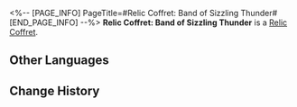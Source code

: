 <%-- [PAGE_INFO]
PageTitle=#Relic Coffret: Band of Sizzling Thunder#
[END_PAGE_INFO] --%>
{{Item Infobox
|id          = 71008
|image       = Item Relic Coffret- Band of Sizzling Thunder.png
|type        = Relic Coffret
|invCategory = Valuables
|rarity      = 5
|effect      = 
|description = A device used to collect and restore the Lightdust in the Fragmentum to its original form. Use this to obtain a random 5-star relic from the Band of Sizzling Thunder set.
}}
{{Description|You never know what's in the box until you open it.<br /><br />''"So it's essentially like buying a lottery ticket?"<br />"At least we don't need to worry about finding a cat that is both dead and alive."''}}
'''Relic Coffret: Band of Sizzling Thunder''' is a [[Relic Coffret]].

==Other Languages==
{{Other Languages
|en   = Relic Coffret: Band of Sizzling Thunder
|zhs  = 遗器铸盒：激奏雷电的乐队
|zht  = 遺器鑄盒：激奏雷電的樂團
|ja   = 遺物ボックス：雷鳴轟くバンド
|ko   = 유물 주조함: 뇌전을 울리는 밴드
|es   = Cofre de artefactos: Banda del trueno crepitante
|fr   = Coffret à relique&nbsp;: Tonnerre grésillant
|ru   = Сундук с Реликвиями: Бэнд испепеляющего грома
|th   = กล่องรีลิกส์: Band of Sizzling Thunder
|vi   = Hộp Đúc Di Vật: Ban Nhạc Sizzling Thunder
|de   = Reliktkästchen: Band des knisternden Donners
|id   = Relic Coffret: Band of Sizzling Thunder
|pt   = Cofre de Relíquia: Banda Trovão Crepitante
}}

==Change History==
{{Change History|1.0}}